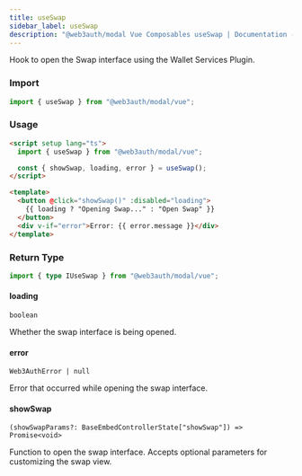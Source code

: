```yaml
---
title: useSwap
sidebar_label: useSwap
description: "@web3auth/modal Vue Composables useSwap | Documentation - Web3Auth"
---
```


Hook to open the Swap interface using the Wallet Services Plugin.

### Import

```ts
import { useSwap } from "@web3auth/modal/vue";
```

### Usage

```html
<script setup lang="ts">
  import { useSwap } from "@web3auth/modal/vue";

  const { showSwap, loading, error } = useSwap();
</script>

<template>
  <button @click="showSwap()" :disabled="loading">
    {{ loading ? "Opening Swap..." : "Open Swap" }}
  </button>
  <div v-if="error">Error: {{ error.message }}</div>
</template>
```

### Return Type

```ts
import { type IUseSwap } from "@web3auth/modal/vue";
```

#### loading

`boolean`

Whether the swap interface is being opened.

#### error

`Web3AuthError | null`

Error that occurred while opening the swap interface.

#### showSwap

`(showSwapParams?: BaseEmbedControllerState["showSwap"]) => Promise<void>`

Function to open the swap interface. Accepts optional parameters for customizing the swap view.
